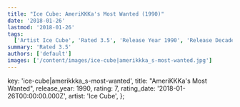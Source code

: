 ```yaml
---
title: "Ice Cube: AmeriKKKa's Most Wanted (1990)"
date: '2018-01-26'
lastmod: '2018-01-26'
tags:
  ['Artist Ice Cube', 'Rated 3.5', 'Release Year 1990', 'Release Decade 1990']
summary: 'Rated 3.5'
authors: ['default']
images: ['/content/images/ice-cube|amerikkka_s-most-wanted.jpg']
---
```


  key: 'ice-cube|amerikkka_s-most-wanted',
  title: "AmeriKKKa's Most Wanted",
  release_year: 1990,
  rating: 7,
  rating_date: '2018-01-26T00:00:00.000Z',
  artist: 'Ice Cube',
};

<MusicRating data={data} />
